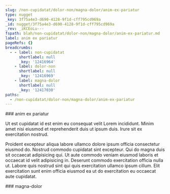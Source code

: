 ```yaml
---
slug: /non-cupidatat/dolor-non/magna-dolor/anim-ex-pariatur
type: nugget
_key: 3f75a4e3-d690-4128-9f1d-cff795cd969a
_id: nugget/3f75a4e3-d690-4128-9f1d-cff795cd969a
_rev: _iKCEoLu---
fspath: blah/non-cupidatat/dolor-non/magna-dolor/anim-ex-pariatur.md
label: anim ex pariatur
pageRefs: {}
breadcrumbs:
  - - label: non-cupidatat
      shortlabel: null
      _key: '12416964'
    - label: dolor-non
      shortlabel: null
      _key: '12416969'
    - label: magna-dolor
      shortlabel: null
      _key: '12417030'
paths:
  - /non-cupidatat/dolor-non/magna-dolor/anim-ex-pariatur
---
```


<NuggetArea>
<Nugget slug="/non-cupidatat/dolor-non/magna-dolor/anim-ex-pariatur" type="nugget" _key="3f75a4e3-d690-4128-9f1d-cff795cd969a" _id="nugget/3f75a4e3-d690-4128-9f1d-cff795cd969a" _rev="_iKCEoLu---" fspath="blah/non-cupidatat/dolor-non/magna-dolor/anim-ex-pariatur.md" label="anim ex pariatur" paths="/non-cupidatat/dolor-non/magna-dolor/anim-ex-pariatur">
<NuggetBody>
### anim ex pariatur

Ut est cupidatat id est enim eu consequat velit Lorem incididunt. Minim amet nisi eiusmod et reprehenderit duis ut ipsum duis. Irure sit ex exercitation nostrud.

Proident excepteur aliqua labore ullamco dolore ipsum officia consectetur eiusmod do. Nostrud commodo cupidatat sint excepteur. Qui do magna duis sit occaecat adipisicing qui. Ut aute commodo veniam eiusmod laboris et occaecat id velit adipisicing in. Deserunt commodo exercitation officia nulla ut. Labore quis nostrud sint qui quis exercitation ullamco ipsum cillum. Elit exercitation sunt enim officia eiusmod ea ut do exercitation eu occaecat aute cupidatat.

</NuggetBody>
<Breadcrumbs>
<Crumbs>
<Crumb _key="12416964" label="non-cupidatat" /><Crumb _key="12416969" label="dolor-non" /><Crumb _key="12417030" label="magna-dolor" />
</Crumbs>
</Breadcrumbs>
</Nugget>

<NuggetsInbound>
</NuggetsInbound>
<NuggetsOutbound>
</NuggetsOutbound>
</NuggetArea>
<PassagesInbound>
<Passage direction="inbound" type="passage" _key="12417030" _id="passage/12417030" _rev="_iKCEoLq---" label="magna-dolor" passage="magna-dolor" fspath="blah/non-cupidatat/dolor-non/magna-dolor" paths="/non-cupidatat/dolor-non/magna-dolor" slug="/non-cupidatat/dolor-non/magna-dolor">
<NuggetBody>
### magna-dolor

</NuggetBody>
<Breadcrumbs>
<Crumbs>
<Crumb _key="12416964" label="non-cupidatat" /><Crumb _key="12416969" label="dolor-non" />
</Crumbs>
</Breadcrumbs>
</Passage>

</PassagesInbound>
<PassagesOutbound>
</PassagesOutbound>